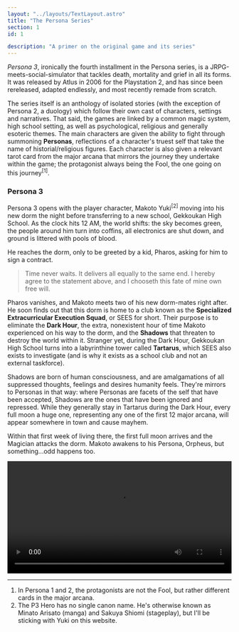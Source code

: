 ```yaml
---
layout: "../layouts/TextLayout.astro"
title: "The Persona Series"
section: 1
id: 1

description: "A primer on the original game and its series"
---
```

*Persona 3*, ironically the fourth installment in the Persona series, is a JRPG-meets-social-simulator that tackles death, mortality and grief in all its forms. It was released by Atlus in 2006 for the Playstation 2, and has since been rereleased, adapted endlessly, and most recently remade from scratch.

The series itself is an anthology of isolated stories (with the exception of Persona 2, a duology) which follow their own cast of characters, settings and narratives. That said, the games are linked by a common magic system, high school setting, as well as psychological, religious and generally esoteric themes. The main characters are given the ability to fight through summoning **Personas**, reflections of a character's truest self that take the name of historial/religious figures. Each character is also given a relevant tarot card from the major arcana that mirrors the journey they undertake within the game; the protagonist always being the Fool, the one going on this journey<sup>[1]</sup>.

### Persona 3
Persona 3 opens with the player character, Makoto Yuki<sup>[2]</sup> moving into his new dorm the night before transferring to a new school, Gekkoukan High School. As the clock hits 12 AM, the world shifts: the sky becomes green, the people around him turn into coffins, all electronics are shut down, and ground is littered with pools of blood.

He reaches the dorm, only to be greeted by a kid, Pharos, asking for him to sign a contract.

> Time never waits.
> It delivers all equally to the same end. I hereby agree to the statement above, and I chooseth this fate of mine own free will.

Pharos vanishes, and Makoto meets two of his new dorm-mates right after. He soon finds out that this dorm is home to a club known as the **Specialized Extracurricular Execution Squad**, or SEES for short. Their purpose is to eliminate the **Dark Hour**, the extra, nonexistent hour of time Makoto experienced on his way to the dorm, and the **Shadows** that threaten to destroy the world within it. Stranger yet, during the Dark Hour, Gekkoukan High School turns into a labyrinthine tower called **Tartarus**, which SEES also exists to investigate (and is why it exists as a school club and not an external taskforce).

Shadows are born of human consciousness, and are amalgamations of all suppressed thoughts, feelings and desires humanity feels. They're mirrors to Personas in that way: where Personas are facets of the self that have been accepted, Shadows are the ones that have been ignored and repressed. While they generally stay in Tartarus during the Dark Hour, every full moon a huge one, representing any one of the first 12 major arcana, will appear somewhere in town and cause mayhem.

Within that first week of living there, the first full moon arrives and the Magician attacks the dorm. Makoto awakens to his Persona, Orpheus, but something...odd happens too.

<video src="/videos/p3fes-makoto-awakening.mp4" width="100%" controls></video>

---

1. In Persona 1 and 2, the protagonists are not the Fool, but rather different cards in the major arcana.
2.  The P3 Hero has no single canon name. He's otherwise known as Minato Arisato (manga) and Sakuya Shiomi (stageplay), but I'll be sticking with Yuki on this website.